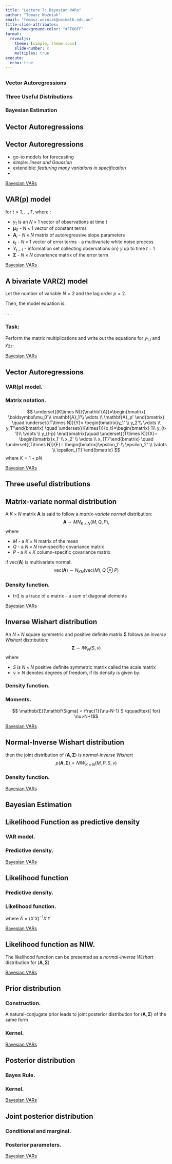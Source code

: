 ```yaml
---
title: "Lecture 7: Bayesian VARs"
author: "Tomasz Woźniak"
email: "tomasz.wozniak@unimelb.edu.au"
title-slide-attributes:
  data-background-color: "#FF00FF"
format: 
  revealjs: 
    theme: [simple, theme.scss]
    slide-number: c
    multiplex: true
execute: 
  echo: true
---
```


## {background-color="#FF00FF"}

### Vector Autoregressions

### Three Useful Distributions

### Bayesian Estimation


## Vector Autoregressions {background-color="#FF00FF"}

## Vector Autoregressions

<!-- ::: incremental -->
- go-to models for forecasting
- simple: *linear and Gaussian*
- extendible: *featuring many variations in specification*
- 
<!-- ::: -->

::: footer
[Bayesian VARs](https://bayesian-econometrics-2023.github.io/be23-lecture7/)
:::


## VAR(p) model
\begin{align*}
y_t &= \boldsymbol\mu_0 + \mathbf{A}_1 y_{t-1} + \dots + \mathbf{A}_p y_{t-p} + \epsilon_t\\
\epsilon_t|Y_{t-1} &\sim iidN\left(\mathbf{0}_N,\mathbf\Sigma\right)
\end{align*}
for $t=1,\dots,T$, where :

- $y_t$ is an $N\times 1$ vector of observations at time $t$
- $\boldsymbol\mu_0$ - $N\times 1$ vector of constant terms
- $\mathbf{A}_i$ - $N\times N$ matrix of autoregressive slope parameters
- $\epsilon_t$ - $N\times 1$ vector of error terms - a multivariate white noise process
- $Y_{t-1}$ - information set collecting observations on} $y$ up to time $t-1$
- $\mathbf\Sigma$ - $N\times N$ covariance matrix of the error term

::: footer
[Bayesian VARs](https://bayesian-econometrics-2023.github.io/be23-lecture7/)
:::

## A bivariate VAR(2) model

Let the number of variable $N=2$ and the lag order $p=2$.

Then, the model equation is:

\begin{align*} 
\begin{bmatrix} y_{1.t} \\ y_{2.t} \end{bmatrix}
&= \begin{bmatrix} \boldsymbol\mu_{0.1} \\ \boldsymbol\mu_{0.2} \end{bmatrix} + \begin{bmatrix} \mathbf{A}_{1.11} & \mathbf{A}_{1.12} \\ \mathbf{A}_{1.21} & \mathbf{A}_{1.22} \end{bmatrix}  \begin{bmatrix} y_{1.t-1} \\ y_{2.t-1} \end{bmatrix}
+ \begin{bmatrix} \mathbf{A}_{2.11} & \mathbf{A}_{2.12} \\ \mathbf{A}_{2.21} & \mathbf{A}_{2.22}   \end{bmatrix} \begin{bmatrix} y_{1.t-2} \\ y_{2.t-2} \end{bmatrix} + \begin{bmatrix} \epsilon_{1.t} \\ \epsilon_{2.t}  \end{bmatrix}\\[2ex]
\begin{bmatrix} \epsilon_{1.t} \\ \epsilon_{2.t}  \end{bmatrix} &\Big|Y_{t-1} \sim iid N_2\left( \begin{bmatrix} 0\\ 0\end{bmatrix}, \begin{bmatrix}\boldsymbol\sigma_1^2 & \boldsymbol\sigma_{12} \\ \boldsymbol\sigma_{12} & \boldsymbol\sigma_2^2\end{bmatrix} \right)
\end{align*}

. . .

### Task:

Perform the matrix multiplications and write out the equations for $y_{1.t}$ and  $y_{2.t}$.


::: footer
[Bayesian VARs](https://bayesian-econometrics-2023.github.io/be23-lecture7/)
:::


## Vector Autoregressions

### VAR(p) model.


\begin{align*}
y_t &= \boldsymbol\mu_0 + \mathbf{A}_1 y_{t-1} + \dots + \mathbf{A}_p y_{t-p} + \epsilon_t\\
\epsilon_t|Y_{t-1} &\sim iidN_N\left(\mathbf{0}_N,\mathbf\Sigma\right)
\end{align*}

### Matrix notation.


\begin{align*} 
Y &= X\mathbf{A} + E\\
E|X &\sim MN_{T\times N}\left(\mathbf{0}_{T\times N},\mathbf\Sigma, I_T\right)
\end{align*}

$$ 
\underset{(K\times N)}{\mathbf{A}}=\begin{bmatrix} \boldsymbol\mu_0'\\ \mathbf{A}_1'\\ \vdots \\ \mathbf{A}_p' \end{bmatrix} \quad
\underset{(T\times N)}{Y}= \begin{bmatrix}y_1' \\ y_2'\\ \vdots \\ y_T'\end{bmatrix} \quad
\underset{(K\times1)}{x_t}=\begin{bmatrix} 1\\ y_{t-1}\\ \vdots \\ y_{t-p} \end{bmatrix}\quad
\underset{(T\times K)}{X}= \begin{bmatrix}x_1' \\ x_2' \\ \vdots \\ x_{T}'\end{bmatrix} \quad
\underset{(T\times N)}{E}= \begin{bmatrix}\epsilon_1' \\ \epsilon_2' \\ \vdots \\ \epsilon_{T}'\end{bmatrix}
$$ where $K=1+pN$

::: footer
[Bayesian VARs](https://bayesian-econometrics-2023.github.io/be23-lecture7/)
:::


## Three useful distributions {background-color="#FF00FF"}

## Matrix-variate normal distribution

A $K\times N$ matrix $\mathbf{A}$ is said to follow a *matrix-variate normal* distribution: $$ \mathbf{A} \sim MN_{K\times N}\left( M, Q, P \right), $$ where

-   $M$ - a $K\times N$ matrix of the mean
-   $Q$ - a $N\times N$ row-specific covariance matrix
-   $P$ - a $K\times K$ column-specific covariance matrix

if $\text{vec}(\mathbf{A})$ is multivariate normal: $$ \text{vec}(\mathbf{A}) \sim N_{KN}\left( \text{vec}(M), Q\otimes P \right) $$

### Density function.


\begin{align*}
MN_{K\times N}\left( M, Q, P \right) &\propto \exp\left\{ -\frac{1}{2}\text{tr}\left[ Q^{-1}(\mathbf{A}-M)'P^{-1}(\mathbf{A}-M) \right] \right\}
\end{align*}

-   $\text{tr}()$ is a trace of a matrix - a sum of diagonal elements

::: footer
[Bayesian VARs](https://bayesian-econometrics-2023.github.io/be23-lecture7/)
:::


## Inverse Wishart distribution

An $N\times N$ square symmetric and positive definite matrix $\mathbf\Sigma$ follows an *inverse Wishart* distribution: $$ \mathbf\Sigma \sim IW_{N}\left( S, \nu \right) $$ where

-   $S$ is $N\times N$ positive definite symmetric matrix called the scale matrix
-   $\nu \geq N$ denotes degrees of freedom, if its density is given by:

### Density function.


\begin{align*}
IW_{N}\left( S, \nu \right) \propto \text{det}(\mathbf\Sigma)^{-\frac{\nu+N+1}{2}}\exp\left\{ -\frac{1}{2}\text{tr}\left[ \mathbf\Sigma^{-1} S \right] \right\}
\end{align*}

### Moments.

$$ \mathbb{E}[\mathbf\Sigma] = \frac{1}{\nu-N-1} S \qquad\text{ for} \nu>N+1$$

::: footer
[Bayesian VARs](https://bayesian-econometrics-2023.github.io/be23-lecture7/)
:::


## Normal-Inverse Wishart distribution

\begin{align*}
\mathbf{A}|\mathbf\Sigma &\sim MN_{K\times N}\left( M, \mathbf\Sigma, P \right)\\
\mathbf\Sigma &\sim IW_{N}\left( S, \nu \right)
\end{align*}

then the joint distribution of $(\mathbf{A},\mathbf\Sigma)$ is *normal-inverse Wishart* $$
p(\mathbf{A},\mathbf\Sigma) = NIW_{K\times N}\left( M,P,S,\nu\right)
$$

### Density function.


\begin{align*}
NIW_{K\times N}\left( M,P,S,\nu\right) \propto &\text{det}(\mathbf{\Sigma})^{-(\nu+N+K+1)/2}\\ 
&\times\exp\left\{ -\frac{1}{2}\text{tr}\left[ \mathbf{\Sigma}^{-1} (\mathbf{A}-M)'P^{-1}(\mathbf{A}-M) \right] \right\}\\
&\times\exp\left\{ -\frac{1}{2}\text{tr}\left[ \mathbf{\Sigma}^{-1} S \right] \right\}
\end{align*}

::: footer
[Bayesian VARs](https://bayesian-econometrics-2023.github.io/be23-lecture7/)
:::


## Bayesian Estimation {background-color="#FF00FF"}

## Likelihood Function as predictive density

### VAR model.


\begin{align*} 
Y &= X\mathbf{A} +E\\
E|X &\sim MN_{T\times N}\left(\mathbf{0}_{T\times N},\mathbf\Sigma, I_T\right)
\end{align*}

### Predictive density.


\begin{align*} 
Y|X,\mathbf{A}, \mathbf{\Sigma} &\sim MN_{T\times N}\left(X\mathbf{A},\mathbf{\Sigma},I_T\right)
\end{align*}

::: footer
[Bayesian VARs](https://bayesian-econometrics-2023.github.io/be23-lecture7/)
:::


## Likelihood function

### Predictive density.


\begin{align*} 
Y|X,\mathbf{A}, \mathbf{\Sigma} &\sim MN_{T\times N}\left(X\mathbf{A},\mathbf{\Sigma},I_T\right)
\end{align*}

### Likelihood function.

\begin{align*}
L\left(\mathbf{A},\mathbf{\Sigma}|Y,X\right)&\propto\text{det}(\mathbf{\Sigma})^{-\frac{T}{2}}\exp\left\{-\frac{1}{2}\text{tr}\left[\mathbf{\Sigma}^{-1}(Y-X\mathbf{A})'(Y-X\mathbf{A})\right]\right\}\\
&=\text{det}(\mathbf{\Sigma})^{-\frac{T}{2}}\\
&\quad\times\exp\left\{ -\frac{1}{2}\text{tr}\left[\mathbf{\Sigma}^{-1}(\mathbf{A}-\widehat{A})'X'X(\mathbf{A}-\widehat{A}) \right] \right\}\\
&\quad\times \exp\left\{ -\frac{1}{2}\text{tr}\left[ \mathbf{\Sigma}^{-1}(Y-X\widehat{A})'(Y-X\widehat{A}) \right] \right\}
\end{align*} where $\widehat{A}=(X'X)^{-1}X'Y$

::: footer
[Bayesian VARs](https://bayesian-econometrics-2023.github.io/be23-lecture7/)
:::


## Likelihood function as NIW.

The likelihood function can be presented as a *normal-inverse Wishart* distribution for $(\mathbf{A},\mathbf{\Sigma})$


\begin{align*}
L\left( \mathbf{A},\mathbf{\Sigma}|Y,X \right) &= NIW_{K\times N}\left(\widehat{A},(X'X)^{-1},(Y-X\widehat{A})'(Y-X\widehat{A}), T-N-K-1 \right)
\end{align*}

::: footer
[Bayesian VARs](https://bayesian-econometrics-2023.github.io/be23-lecture7/)
:::


## Prior distribution

### Construction.

A natural-conjugate prior leads to joint posterior distribution for $(\mathbf{A},\mathbf{\Sigma})$ of the same form \begin{align*} 
p\left( \mathbf{A}, \mathbf{\Sigma} \right) &= p\left( \mathbf{A}| \mathbf{\Sigma} \right)p\left( \mathbf{\Sigma} \right)\\
\mathbf{A}|\mathbf{\Sigma} &\sim MN_{K\times N}\left( \underline{A},\mathbf{\Sigma},\underline{V} \right)\\
\mathbf{\Sigma} &\sim IW_N\left( \underline{S}, \underline{\nu} \right)
\end{align*}

### Kernel.

\begin{align*} 
p\left( \mathbf{A},\mathbf{\Sigma} \right) 
&\propto \text{det}(\mathbf{\Sigma})^{-\frac{N+K+\underline{\nu}+1}{2}}\\
&\quad\times\exp\left\{ -\frac{1}{2}\text{tr}\left[ \mathbf{\Sigma}^{-1}(\mathbf{A}-\underline{A})'\underline{V}^{-1}(\mathbf{A}-\underline{A}) \right] \right\}\\
&\quad\times \exp\left\{ -\frac{1}{2}\text{tr}\left[ \mathbf{\Sigma}^{-1}\underline{S} \right] \right\}
\end{align*}

::: footer
[Bayesian VARs](https://bayesian-econometrics-2023.github.io/be23-lecture7/)
:::


## Posterior distribution

### Bayes Rule.


\begin{align*} 
p\left( \mathbf{A}, \mathbf{\Sigma}|Y,X \right) &\propto L(\mathbf{A},\mathbf{\Sigma}|Y,X)p\left( \mathbf{A}, \mathbf{\Sigma} \right)\\
&= L(\mathbf{A},\mathbf{\Sigma}|Y,X)p\left( \mathbf{A}| \mathbf{\Sigma} \right)p\left( \mathbf{\Sigma} \right)
\end{align*}

### Kernel.


\begin{align*} 
p\left( \mathbf{A},\mathbf{\Sigma} |Y,X\right) 
&\propto  \text{det}(\mathbf{\Sigma})^{-\frac{T}{2}}\\
&\quad\times\exp\left\{ -\frac{1}{2}\text{tr}\left[ \mathbf{\Sigma}^{-1}(\mathbf{A}-\widehat{A})'X'X(\mathbf{A}-\widehat{A}) \right] \right\}\\
&\quad\times \exp\left\{ -\frac{1}{2}\text{tr}\left[ \mathbf{\Sigma}^{-1}(Y-X\widehat{A})'(Y-X\widehat{A}) \right] \right\}\\
& \qquad\times\text{det}(\mathbf{\Sigma})^{-\frac{N+K+\underline{\nu}+1}{2}}\\
&\qquad\times\exp\left\{ -\frac{1}{2}\text{tr}\left[ \mathbf{\Sigma}^{-1}(\mathbf{A}-\underline{A})'\underline{V}^{-1}(\mathbf{A}-\underline{A}) \right] \right\}\\
&\qquad\times \exp\left\{ -\frac{1}{2}\text{tr}\left[ \mathbf{\Sigma}^{-1}\underline{S} \right] \right\},
\end{align*}

::: footer
[Bayesian VARs](https://bayesian-econometrics-2023.github.io/be23-lecture7/)
:::


## Joint posterior distribution

### Conditional and marginal.

\begin{align*} 
p\left( \mathbf{A}, \mathbf{\Sigma}|Y,X \right) &= p(\mathbf{A}|Y,X,\mathbf{\Sigma})p\left( \mathbf{\Sigma}|Y,X \right)\\[2ex]
p(\mathbf{A}|Y,X,\mathbf{\Sigma}) &= MN_{K\times N}\left( \overline{A},\mathbf{\Sigma},\overline{V} \right)\\
p(\mathbf{\Sigma}|Y,X) &= IW_N\left( \overline{S}, \overline{\nu} \right)
\end{align*}

### Posterior parameters.

\begin{align*}
\overline{V}&= \left( X'X + \underline{V}^{-1}\right)^{-1} \\
\overline{A}&= \overline{V}\left( X'Y + \underline{V}^{-1}\underline{A} \right)\\
\overline{\nu}&= T+\underline{\nu}\\
\overline{S}&= \underline{S}+Y'Y + \underline{A}'\underline{V}^{-1}\underline{A} - \overline{A}'\overline{V}^{-1}\overline{A}
\end{align*}

::: footer
[Bayesian VARs](https://bayesian-econometrics-2023.github.io/be23-lecture7/)
:::


